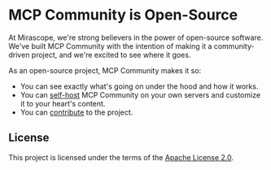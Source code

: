 # MCP Community is Open-Source

At Mirascope, we're strong believers in the power of open-source software.
We've built MCP Community with the intention of making it a community-driven project, and we're excited to see where it goes.

As an open-source project, MCP Community makes it so:

- You can see exactly what's going on under the hood and how it works.
- You can [self-host](../self-hosting) MCP Community on your own servers and customize it to your heart's content.
- You can [contribute](https://github.com/Mirascope/mcp-community/tree/main/CONTRIBUTING.md) to the project.

## License

This project is licensed under the terms of the [Apache License 2.0](https://github.com/Mirascope/mcp-community/blob/main/LICENSE).